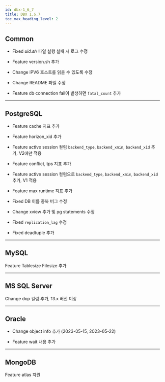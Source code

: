 ```yaml
---
id: dbx-1_6_7
title: DBX 1.6.7
toc_max_heading_level: 2
---
```


## Common

-   <Status>Fixed</Status> <em>uid.sh</em> 파일 실행 실패 시 로그 수정

-   <Status>Feature</Status> version.sh 추가

-   <Status>Change</Status> IPV6 호스트를 읽을 수 있도록 수정

-   <Status>Change</Status> README 파일 수정

-   <Status>Feature</Status> db connection fail이 발생하면 <code>fatal_count</code> 추가

* * *

## PostgreSQL

-   <Status>Feature</Status> cache 지표 추가

-   <Status>Feature</Status> horizon_xid 추가

-   <Status>Feature</Status> active session 컬럼 <code>backend_type</code>, <code>backend_xmin</code>, <code>backend_xid</code> 추가, V2에만 적용

-   <Status>Feature</Status> conflict, tps 지표 추가

-   <Status>Feature</Status> active session 컬럼으로 <code>backend_type</code>, <code>backend_xmin</code>, <code>backend_xid</code> 추가, V1 적용

-   <Status>Feature</Status> max runtime 지표 추가

-   <Status>Fixed</Status> DB 이름 중복 버그 수정

-   <Status>Change</Status> xview 추가 및 pg statements 수정

-   <Status>Fixed</Status> <code>replication_lag</code> 수정

-   <Status>Fixed</Status> deadtuple 추가

* * *

## MySQL

<p><Status>Feature</Status> Tablesize Filesize 추가</p>

* * *

## MS SQL Server

<p><Status>Change</Status> dop 컬럼 추가, 13.x 버전 이상</p>

* * *

## Oracle

-   <Status>Change</Status> object info 추가 (2023-05-15, 2023-05-22)

-   <Status>Feature</Status> wait 내용 추가

* * *

## MongoDB

<p><Status>Feature</Status> atlas 지원</p>
